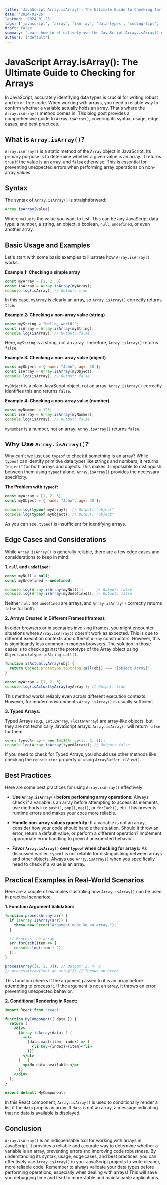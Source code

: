 ```yaml
---
title: 'JavaScript Array.isArray(): The Ultimate Guide to Checking for Arrays'
date: '2024-01-26'
lastmod: '2024-01-26'
tags: ['javascript', 'array', 'isArray', 'data-types', 'coding-tips', 'programming', 'web-development']
draft: false
summary: 'Learn how to effectively use the JavaScript Array.isArray() method to reliably determine if a variable is an array. Explore code examples, edge cases, and best practices for robust array checking in your JavaScript applications.'
authors: ['default']
---
```


# JavaScript Array.isArray(): The Ultimate Guide to Checking for Arrays

In JavaScript, accurately identifying data types is crucial for writing robust and error-free code.  When working with arrays, you need a reliable way to confirm whether a variable actually holds an array.  That's where the `Array.isArray()` method comes in. This blog post provides a comprehensive guide to `Array.isArray()`, covering its syntax, usage, edge cases, and best practices.

## What is `Array.isArray()`?

`Array.isArray()` is a static method of the `Array` object in JavaScript. Its primary purpose is to determine whether a given value is an array. It returns `true` if the value is an array, and `false` otherwise. This is essential for preventing unexpected errors when performing array operations on non-array values.

## Syntax

The syntax of `Array.isArray()` is straightforward:

```javascript
Array.isArray(value)
```

Where `value` is the value you want to test. This can be any JavaScript data type: a number, a string, an object, a boolean, `null`, `undefined`, or even another array.

## Basic Usage and Examples

Let's start with some basic examples to illustrate how `Array.isArray()` works:

**Example 1: Checking a simple array**

```javascript
const myArray = [1, 2, 3];
const isArray = Array.isArray(myArray);
console.log(isArray); // Output: true
```

In this case, `myArray` is clearly an array, so `Array.isArray()` correctly returns `true`.

**Example 2: Checking a non-array value (string)**

```javascript
const myString = "Hello, world!";
const isArray = Array.isArray(myString);
console.log(isArray); // Output: false
```

Here, `myString` is a string, not an array. Therefore, `Array.isArray()` returns `false`.

**Example 3: Checking a non-array value (object)**

```javascript
const myObject = { name: "John", age: 30 };
const isArray = Array.isArray(myObject);
console.log(isArray); // Output: false
```

`myObject` is a plain JavaScript object, not an array. `Array.isArray()` correctly identifies this and returns `false`.

**Example 4: Checking a non-array value (number)**

```javascript
const myNumber = 123;
const isArray = Array.isArray(myNumber);
console.log(isArray); // Output: false
```

`myNumber` is a number, not an array. `Array.isArray()` returns `false`.

## Why Use `Array.isArray()`?

Why can't we just use `typeof` to check if something is an array?  While `typeof` can identify primitive data types like strings and numbers, it returns `"object"` for both arrays and objects. This makes it impossible to distinguish between them using `typeof` alone.  `Array.isArray()` provides the necessary specificity.

**The Problem with `typeof`:**

```javascript
const myArray = [1, 2, 3];
const myObject = { name: "John", age: 30 };

console.log(typeof myArray);  // Output: "object"
console.log(typeof myObject); // Output: "object"
```

As you can see, `typeof` is insufficient for identifying arrays.

## Edge Cases and Considerations

While `Array.isArray()` is generally reliable, there are a few edge cases and considerations to keep in mind:

**1.  `null` and `undefined`:**

```javascript
const myNull = null;
const myUndefined = undefined;

console.log(Array.isArray(myNull));      // Output: false
console.log(Array.isArray(myUndefined)); // Output: false
```

Neither `null` nor `undefined` are arrays, and `Array.isArray()` correctly returns `false` for both.

**2. Arrays Created in Different Frames (iframes):**

In older browsers or in scenarios involving iframes, you might encounter situations where `Array.isArray()` doesn't work as expected. This is due to different execution contexts and different `Array` constructors. However, this is significantly less common in modern browsers.  The solution in those cases is to check against the prototype of the Array object using `Object.prototype.toString.call()`:

```javascript
function isActuallyArray(obj) {
  return Object.prototype.toString.call(obj) === '[object Array]';
}

const myArray = [1, 2, 3];
console.log(isActuallyArray(myArray)); // Output: true
```

This method works reliably even across different execution contexts. However, for modern environments `Array.isArray()` is usually sufficient.

**3. Typed Arrays:**

Typed Arrays (e.g., `Int32Array`, `Float64Array`) are array-like objects, but they are not technically JavaScript arrays. `Array.isArray()` will return `false` for them.

```javascript
const typedArray = new Int32Array([1, 2, 3]);
console.log(Array.isArray(typedArray)); // Output: false
```

If you need to check for Typed Arrays, you should use other methods like checking the `constructor` property or using `ArrayBuffer.isView()`.

## Best Practices

Here are some best practices for using `Array.isArray()` effectively:

*   **Use `Array.isArray()` before performing array operations:**  Always check if a variable is an array before attempting to access its elements, use methods like `push()`, `pop()`, `map()`, or `forEach()`, etc.  This prevents runtime errors and makes your code more reliable.

*   **Handle non-array values gracefully:** If a variable is not an array, consider how your code should handle the situation. Should it throw an error, return a default value, or perform a different operation? Implement appropriate error handling to prevent unexpected behavior.

*   **Favor `Array.isArray()` over `typeof` when checking for arrays:**  As discussed earlier, `typeof` is not reliable for distinguishing between arrays and other objects.  Always use `Array.isArray()` when you specifically need to check if a value is an array.

## Practical Examples in Real-World Scenarios

Here are a couple of examples illustrating how `Array.isArray()` can be used in practical scenarios:

**1. Function Argument Validation:**

```javascript
function processArray(arr) {
  if (!Array.isArray(arr)) {
    throw new Error("Argument must be an array.");
  }

  // Process the array
  arr.forEach(item => {
    console.log(item * 2);
  });
}

processArray([1, 2, 3]); // Output: 2, 4, 6
// processArray("not an array"); // Throws an error
```

This function checks if the argument passed to it is an array before attempting to process it.  If the argument is not an array, it throws an error, preventing unexpected behavior.

**2. Conditional Rendering in React:**

```jsx
import React from 'react';

function MyComponent({ data }) {
  return (
    <div>
      {Array.isArray(data) ? (
        <ul>
          {data.map((item, index) => (
            <li key={index}>{item}</li>
          ))}
        </ul>
      ) : (
        <p>No data available.</p>
      )}
    </div>
  );
}

export default MyComponent;
```

In this React component, `Array.isArray()` is used to conditionally render a list if the `data` prop is an array. If `data` is not an array, a message indicating that no data is available is displayed.

## Conclusion

`Array.isArray()` is an indispensable tool for working with arrays in JavaScript. It provides a reliable and accurate way to determine whether a variable is an array, preventing errors and improving code robustness. By understanding its syntax, usage, edge cases, and best practices, you can effectively use `Array.isArray()` in your JavaScript projects to write cleaner, more reliable code. Remember to always validate your data types before performing operations, especially when dealing with arrays! This will save you debugging time and lead to more stable and maintainable applications.